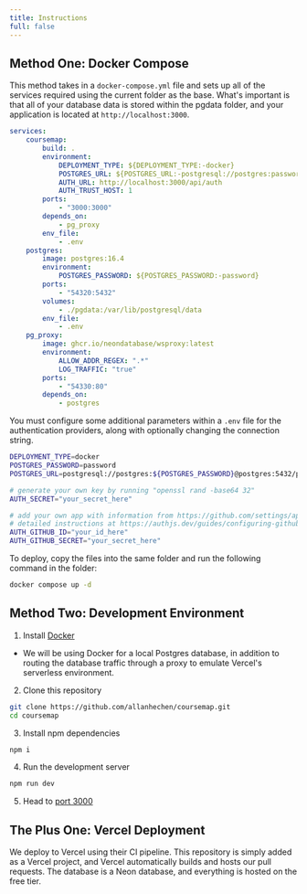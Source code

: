 ```yaml
---
title: Instructions
full: false
---
```


## Method One: Docker Compose

This method takes in a `docker-compose.yml` file and sets up all of the services required
using the current folder as the base. What's important is that all of your database data
is stored within the pgdata folder, and your application is located at
`http://localhost:3000`.

```yaml
services:
    coursemap:
        build: .
        environment:
            DEPLOYMENT_TYPE: ${DEPLOYMENT_TYPE:-docker}
            POSTGRES_URL: ${POSTGRES_URL:-postgresql://postgres:password@postgres:5432/postgres}
            AUTH_URL: http://localhost:3000/api/auth
            AUTH_TRUST_HOST: 1
        ports:
            - "3000:3000"
        depends_on:
            - pg_proxy
        env_file:
            - .env
    postgres:
        image: postgres:16.4
        environment:
            POSTGRES_PASSWORD: ${POSTGRES_PASSWORD:-password}
        ports:
            - "54320:5432"
        volumes:
            - ./pgdata:/var/lib/postgresql/data
        env_file:
            - .env
    pg_proxy:
        image: ghcr.io/neondatabase/wsproxy:latest
        environment:
            ALLOW_ADDR_REGEX: ".*"
            LOG_TRAFFIC: "true"
        ports:
            - "54330:80"
        depends_on:
            - postgres
```

You must configure some additional parameters within a `.env` file for the authentication
providers, along with optionally changing the connection string.

```bash
DEPLOYMENT_TYPE=docker
POSTGRES_PASSWORD=password
POSTGRES_URL=postgresql://postgres:${POSTGRES_PASSWORD}@postgres:5432/postgres

# generate your own key by running "openssl rand -base64 32"
AUTH_SECRET="your_secret_here"

# add your own app with information from https://github.com/settings/applications/new
# detailed instructions at https://authjs.dev/guides/configuring-github
AUTH_GITHUB_ID="your_id_here"
AUTH_GITHUB_SECRET="your_secret_here"
```

To deploy, copy the files into the same folder and run the following command in the folder:

```sh
docker compose up -d
```

## Method Two: Development Environment

1. Install [Docker](https://docs.docker.com/get-started/get-docker/)

-   We will be using Docker for a local Postgres database, in addition to routing the database traffic through a proxy to emulate Vercel's serverless environment.

2. Clone this repository

```sh
git clone https://github.com/allanhechen/coursemap.git
cd coursemap
```

3.  Install npm dependencies

```sh
npm i
```

4. Run the development server

```sh
npm run dev
```

5. Head to [port 3000](http://localhost:3000)

## The Plus One: Vercel Deployment

We deploy to Vercel using their CI pipeline. This repository is simply added as a Vercel
project, and Vercel automatically builds and hosts our pull requests. The database is a
Neon database, and everything is hosted on the free tier.
